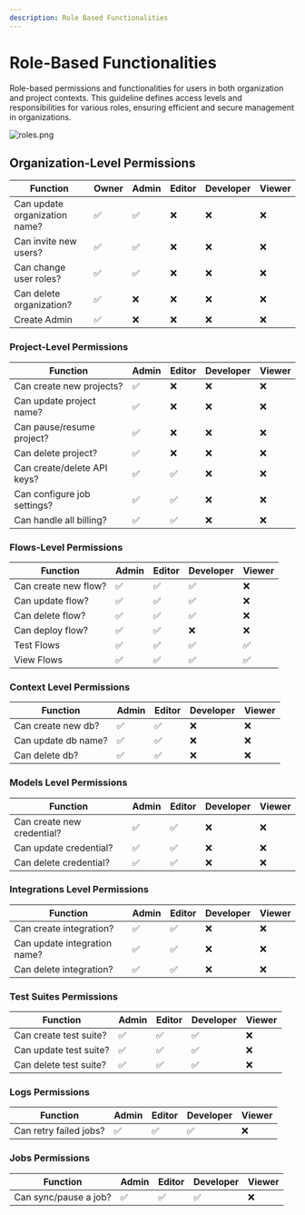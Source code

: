 ```yaml
---
description: Role Based Functionalities
---
```


# Role-Based Functionalities
Role-based permissions and functionalities for users in both organization and project contexts. 
This guideline defines access levels and responsibilities for various roles, ensuring efficient and secure management in organizations.

![roles.png](./roles.png)


## Organization-Level Permissions

| **Function** | Owner | **Admin** | **Editor** | **Developer** | **Viewer** |
| --- | --- | --- | --- | --- | --- |
| Can update organization name? | ✅ | ✅ | ❌ | ❌ | ❌ |
| Can invite new users? | ✅ | ✅ | ❌ | ❌ | ❌ |
| Can change user roles? | ✅ | ✅ | ❌ | ❌ | ❌ |
| Can delete organization? | ✅ | ❌ | ❌ | ❌ | ❌ |
| Create Admin | ✅ | ❌ | ❌ | ❌ | ❌ |

### Project-Level Permissions

| **Function** | **Admin** | **Editor** | **Developer** | **Viewer** |
| --- | --- | --- | --- | --- |
| Can create new projects? | ✅ | ❌ | ❌ | ❌ |
| Can update project name? | ✅ | ❌ | ❌ | ❌ |
| Can pause/resume project? | ✅ | ❌ | ❌ | ❌ |
| Can delete project? | ✅ | ❌ | ❌ | ❌ |
| Can create/delete API keys? | ✅ | ✅ | ❌ | ❌ |
| Can configure job settings? | ✅ | ✅ | ❌ | ❌ |
| Can handle all billing? | ✅ | ✅ | ❌ | ❌ |

### Flows-Level Permissions

| **Function** | **Admin** | **Editor** | **Developer** | **Viewer** |
| --- | --- | --- | --- | --- |
| Can create new flow? | ✅ | ✅ | ✅ | ❌ |
| Can update flow? | ✅ | ✅ | ✅ | ❌ |
| Can delete flow? | ✅ | ✅ | ✅ | ❌ |
| Can deploy flow? | ✅ | ✅ | ❌ | ❌ |
| Test Flows | ✅ | ✅ | ✅ | ✅ |
| View Flows | ✅ | ✅ | ✅ | ✅ |

### Context Level Permissions

| **Function** | **Admin** | **Editor** | **Developer** | **Viewer** |
| --- | --- | --- | --- | --- |
| Can create new db? | ✅ | ✅ | ❌ | ❌ |
| Can update db name? | ✅ | ✅ | ❌ | ❌ |
| Can delete db? | ✅ | ✅ | ❌ | ❌ |

### Models Level Permissions

| **Function** | **Admin** | **Editor** | **Developer** | **Viewer** |
| --- | --- | --- | --- | --- |
| Can create new credential? | ✅ | ✅ | ❌ | ❌ |
| Can update credential? | ✅ | ✅ | ❌ | ❌ |
| Can delete credential? | ✅ | ✅ | ❌ | ❌ |

### Integrations Level Permissions

| **Function** | **Admin** | **Editor** | **Developer** | **Viewer** |
| --- | --- | --- | --- | --- |
| Can create integration? | ✅ | ✅ | ❌ | ❌ |
| Can update integration name? | ✅ | ✅ | ❌ | ❌ |
| Can delete integration? | ✅ | ✅ | ❌ | ❌ |

### Test Suites Permissions

| **Function** | **Admin** | **Editor** | **Developer** | **Viewer** |
| --- | --- | --- | --- | --- |
| Can create test suite? | ✅ | ✅ | ✅ | ❌ |
| Can update test suite? | ✅ | ✅ | ✅ | ❌ |
| Can delete test suite? | ✅ | ✅ | ✅ | ❌ |

### Logs Permissions

| **Function** | **Admin** | **Editor** | **Developer** | **Viewer** |
| --- | --- | --- | --- | --- |
| Can retry failed jobs? | ✅ | ✅ | ✅ | ❌ |

### Jobs Permissions

| **Function** | **Admin** | **Editor** | **Developer** | **Viewer** |
| --- | --- | --- | --- | --- |
| Can sync/pause a job? | ✅ | ✅ | ✅ | ❌ |